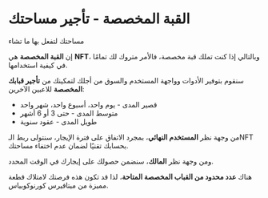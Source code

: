 #  القبة المخصصة - تأجير مساحتك  

مساحتك لتفعل بها ما تشاء  

إن **القبة المخصصة** هي **NFT**، وبالتالي إذا كنت تملك قبة مخصصة، فالأمر متروك لك تمامًا في كيفية استخدامها.  

سنقوم بتوفير الأدوات وواجهة المستخدم والسوق من أجلك لتمكينك من **تأجير قبابك المخصصة** للاعبين الآخرين:  

<ul class="styled-list">
  <li>قصير المدى - يوم واحد، أسبوع واحد، شهر واحد</li>
  <li>متوسط المدى - حتى 3 أو 6 أشهر</li>
  <li>طويل المدى - عقود سنوية</li>
</ul>  

من وجهة نظر **المستخدم النهائي**، بمجرد الاتفاق على فترة الإيجار، سنتولى ربط الـNFT بحسابك تقنيًا لضمان عدم اختفاء مساحتك.  

ومن وجهة نظر **المالك**، سنضمن حصولك على إيجارك في الوقت المحدد.  

هناك **عدد محدود من القباب المخصصة المتاحة**، لذا قد تكون هذه فرصتك لامتلاك قطعة مميزة من ميتافيرس كورنوكوبياس.  
